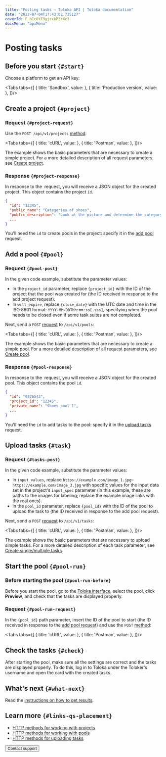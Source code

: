 ```yaml
---
title: "Posting tasks — Toloka API | Toloka documentation"
date: "2023-07-04T17:43:02.735127"
coverId: F_bIcOYF9yjrxkPZrXc3
docsMenu: "apiMenu"
---
```



# Posting tasks

<Announce/>

## Before you start `{#start}`

Choose a platform to get an API key:

<Tabs tabs={[
  { title: 'Sandbox', value: <QsPlacementList1/> },
  { title: 'Production version', value: <QsPlacementList2/> },
]}/>

## Create a project `{#project}`

### Request `{#project-request}`

Use the `POST /api/v1/projects` [method](https://toloka.ai/docs/api/api-reference/#post-/projects):

<Tabs tabs={[
  { title: 'cURL', value: <QsPlacementList3/> },
  { title: 'Postman', value: <QsPlacementList4/> },
]}/>

The example shows the basic parameters that are necessary to create a simple project. For a more detailed description of all request parameters, see [Create project](https://toloka.ai/docs/api/api-reference/#post-/projects).

### Response `{#project-response}`

In response to the  request, you will receive a JSON object for the created project. This object contains the project `id`.

```json
{
  "id": "12345",
  "public_name": "Categories of shoes",
  "public_description": "Look at the picture and determine the category of shoes",
  ...
}
```

<Note mode="note" title="Note">

You'll need the `id` to create pools in the project: specify it in the [add pool](#pool) request.

</Note>

## Add a pool `{#pool}`

### Request `{#pool-post}`

In the given code example, substitute the parameter values:

- In the `project_id` parameter, replace `{project_id}` with the ID of the project that the pool was created for (the ID received in response to the add project request).
- In `will_expire`, replace `{close_date}` with the UTC date and time in the ISO 8601 format: `YYYY-MM-DDThh:mm:ss[.sss]`, specifying when the pool needs to be closed even if some task suites are not completed.

Next, send a `POST` [request](https://toloka.ai/docs/api/api-reference/#post-/pools) to `/api/v1/pools`:

<Tabs tabs={[
  { title: 'cURL', value: <QsPlacementList5/> },
  { title: 'Postman', value: <QsPlacementList6/> },
]}/>

The example shows the basic parameters that are necessary to create a simple pool. For a more detailed description of all request parameters, see [Create pool](https://toloka.ai/docs/api/api-reference/#post-/pools).

### Response `{#pool-response}`

In response to the  request, you will receive a JSON object for the created pool. This object contains the pool `id`.

```json
{
  "id": "9876543",
  "project_id": "12345",
  "private_name": "Shoes pool 1",
  ...
}
```

<Note mode="note" title="Note">

You'll need the `id` to add tasks to the pool: specify it in the [upload tasks](#task) request.

</Note>

## Upload tasks `{#task}`

### Request `{#tasks-post}`

In the given code example, substitute the parameter values:

- In `input_values`, replace `https://example.com/image_1.jpg`–`https://example.com/image_3.jpg` with specific values for the input data set in the project's `input_spec` parameter (in this example, these are paths to the images for labeling; replace the example image links with the real ones).
- In the `pool_id` parameter, replace `{pool_id}` with the ID of the pool to upload the task to (the ID received in response to the add pool request).

Next, send a `POST` [request](https://toloka.ai/docs/api/api-reference/#post-/tasks) to `/api/v1/tasks`:

<Tabs tabs={[
  { title: 'cURL', value: <QsPlacementList7/> },
  { title: 'Postman', value: <QsPlacementList8/> },
]}/>

The example shows the basic parameters that are necessary to upload simple tasks. For a more detailed description of each task parameter, see [Create single/multiple tasks](https://toloka.ai/docs/api/api-reference/#post-/tasks).

## Start the pool `{#pool-run}`

### Before starting the pool `{#pool-run-before}`

Before you start the pool, go to the [Toloka interface](https://platform.toloka.ai/), select the pool, click **Preview**, and check that the tasks are displayed properly.

### Request `{#pool-run-request}`

In the `{pool_id}` path parameter, insert the ID of the pool to start (the ID received in response to the [add pool request](#pool)) and use the `POST` [method](https://toloka.ai/docs/api/api-reference/#post-/pools/-id-/open):

<Tabs tabs={[
  { title: 'cURL', value: <QsPlacementList9/> },
  { title: 'Postman', value: <QsPlacementList10/> },
]}/>

## Check the tasks `{#check}`

After starting the pool, make sure all the settings are correct and the tasks are displayed properly. To do this, log in to Toloka under the Toloker's username and open the card with the created tasks.

## What's next `{#what-next}`

Read the [instructions on how to get results](/docs/api/qs-results).

## Learn more `{#links-qs-placement}`

- [HTTP methods for working with projects](https://toloka.ai/docs/api/api-reference/#tag--project)
- [HTTP methods for working with pools](https://toloka.ai/docs/api/api-reference/#tag--pool)
- [HTTP methods for uploading tasks](https://toloka.ai/docs/api/api-reference/#tag--task)

<Button view="defaultInverse" size="l" type="link" url="/docs/guide/troubleshooting/support?form-source=api-qs-placement">Contact support</Button>